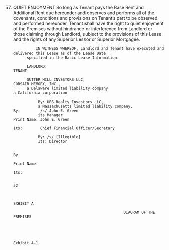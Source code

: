 57. QUIET ENJOYMENT
                   So long as Tenant pays the Base Rent and Additional Rent due hereunder and observes and performs all of the
              covenants, conditions and provisions on Tenant’s part to be observed and performed hereunder, Tenant shall have the
              right to quiet enjoyment of the Premises without hindrance or interference from Landlord or those claiming through
              Landlord, subject to the provisions of this Lease and the rights of any Superior Lessor or Superior Mortgagee.


                  IN WITNESS WHEREOF, Landlord and Tenant have executed and delivered this Lease as of the Lease Date
              specified in the Basic Lease Information.

              LANDLORD:                                                      TENANT:

              SUTTER HILL INVESTORS LLC,                                     CORSAIR MEMORY, INC.,
              a Delaware limited liability company                           a California corporation

                   By: UBS Realty Investors LLC,
                   a Massachusetts limited liability company,                By:         /s/ John E. Green
                   its Manager                                               Print Name: John E. Green
                                                                             Its:        Chief Financial Officer/Secretary

                   By: /s/ [Illegible]
                   Its: Director

                                                                             By:
                                                                             Print Name:
                                                                             Its:

                                                                           52


                                                                      EXHIBIT A

                                                         DIAGRAM OF THE PREMISES




                                                                      Exhibit A–1